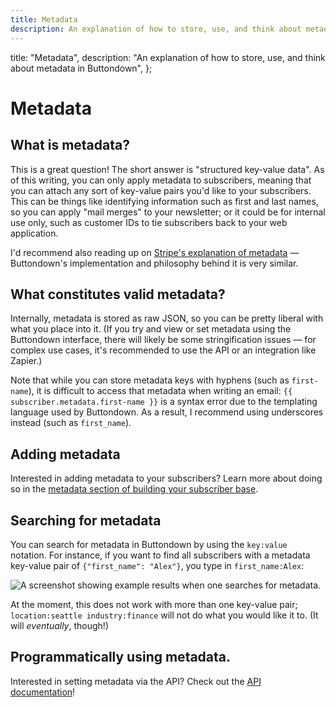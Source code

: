 ```yaml
---
title: Metadata
description: An explanation of how to store, use, and think about metadata in Buttondown
---
```



  title: "Metadata",
  description:
    "An explanation of how to store, use, and think about metadata in Buttondown",
};

# Metadata

## What is metadata?

This is a great question! The short answer is "structured key-value data". As of this writing, you can only apply metadata to subscribers, meaning that you can attach any sort of key-value pairs you'd like to your subscribers. This can be things like identifying information such as first and last names, so you can apply "mail merges" to your newsletter; or it could be for internal use only, such as customer IDs to tie subscribers back to your web application.

I'd recommend also reading up on [Stripe's explanation of metadata](https://stripe.com/docs/api/metadata) — Buttondown's implementation and philosophy behind it is very similar.

## What constitutes valid metadata?

Internally, metadata is stored as raw JSON, so you can be pretty liberal with what you place into it. (If you try and view or set metadata using the Buttondown interface, there will likely be some stringification issues — for complex use cases, it's recommended to use the API or an integration like Zapier.)

Note that while you can store metadata keys with hyphens (such as `first-name`), it is difficult to access that metadata
when writing an email: `{{ subscriber.metadata.first-name }}` is a syntax error due to the templating language used by Buttondown. As a result, I recommend using underscores instead (such as `first_name`).

## Adding metadata

Interested in adding metadata to your subscribers? Learn more about doing so in the [metadata section of building your subscriber base](/getting-started/building-your-subscriber-base).

## Searching for metadata

You can search for metadata in Buttondown by using the `key:value` notation. For instance, if you want to find all subscribers with a metadata key-value pair of `{"first_name": "Alex"}`, you type in `first_name:Alex`:

![A screenshot showing example results when one searches for metadata.](/images/searching-for-metadata.png)

At the moment, this does not work with more than one key-value pair; `location:seattle industry:finance` will not do what you would like it to. (It will _eventually_, though!)

## Programmatically using metadata.

Interested in setting metadata via the API? Check out the [API documentation](/api-reference/subscribers)!
